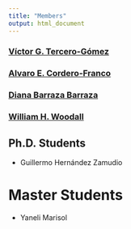 ```yaml
---
title: "Members"
output: html_document
---
```


### [Víctor G. Tercero-Gómez](/victortercero/index.html)

### [Alvaro E. Cordero-Franco](/alvarocordero/index.html)

### [Diana Barraza Barraza](/dianabarrazabza/index.html)

### [William H. Woodall](/billwoodall.html)

## Ph.D. Students

- Guillermo Hernández Zamudio

# Master Students

- Yaneli Marisol